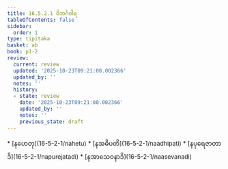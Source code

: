 ```yaml
---
title: 16.5.2.1 ဝိဘင်္ဂဝါရ
tableOfContents: false
sidebar:
  order: 1
type: tipitaka
basket: ab
book: p1-2
review:
  current: review
  updated: '2025-10-23T09:21:00.002366'
  updated_by: ''
  notes: ''
  history:
  - state: review
    date: '2025-10-23T09:21:00.002366'
    updated_by: ''
    notes: ''
    previous_state: draft
---
```



<ReviewStatus review={frontmatter.review} showDetails={true} />

<HypothesisAnnotation frontmatter={frontmatter} />

<DynamicBreadcrumb />



<TableOfContents book="p1-2" section="16.5.2.1">
* [နဟေတု](16-5-2-1/nahetu)
* [နအဓိပတိ](16-5-2-1/naadhipati)
* [နပုရေဇာတာဒိ](16-5-2-1/napurejatadi)
* [နအာသေဝနာဒိ](16-5-2-1/naasevanadi)
</TableOfContents>